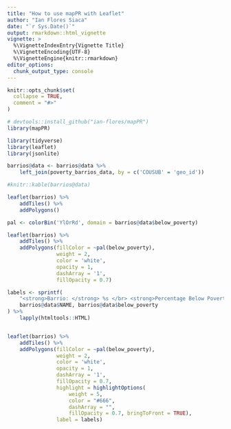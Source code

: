 ```yaml
---
title: "How to use mapPR with Leaflet"
author: "Ian Flores Siaca"
date: "`r Sys.Date()`"
output: rmarkdown::html_vignette
vignette: >
  %\VignetteIndexEntry{Vignette Title}
  %\VignetteEncoding{UTF-8}
  %\VignetteEngine{knitr::rmarkdown}
editor_options: 
  chunk_output_type: console
---
```


```r
knitr::opts_chunk$set(
  collapse = TRUE,
  comment = "#>"
)
```

```r
# devtools::install_github("ian-flores/mapPR")
library(mapPR)
```

```r
library(tidyverse)
library(leaflet)
library(jsonlite)
```

```r
barrios@data <- barrios@data %>%
    left_join(poverty_barrios_data, by = c('COUSUB' = 'geo_id'))

#knitr::kable(barrios@data)
```

```r
leaflet(barrios) %>%
    addTiles() %>%
    addPolygons()
```

```r
pal <- colorBin('YlOrRd', domain = barrios@data$below_poverty)
```

```r
leaflet(barrios) %>%
    addTiles() %>%
    addPolygons(fillColor = ~pal(below_poverty),
                weight = 2, 
                color = 'white', 
                opacity = 1, 
                dashArray = '1',
                fillOpacity = 0.7)
```

```r
labels <- sprintf(
    "<strong>Barrio: </strong> %s </br> <strong>Percentage Below Poverty: </strong> %g",
    barrios@data$NAME, barrios@data$below_poverty
) %>%
    lapply(htmltools::HTML)


leaflet(barrios) %>%
    addTiles() %>%
    addPolygons(fillColor = ~pal(below_poverty),
                weight = 2, 
                color = 'white', 
                opacity = 1, 
                dashArray = '1',
                fillOpacity = 0.7,
                highlight = highlightOptions(
                    weight = 5, 
                    color = "#666",
                    dashArray = "",
                    fillOpacity = 0.7, bringToFront = TRUE), 
                label = labels)
```
